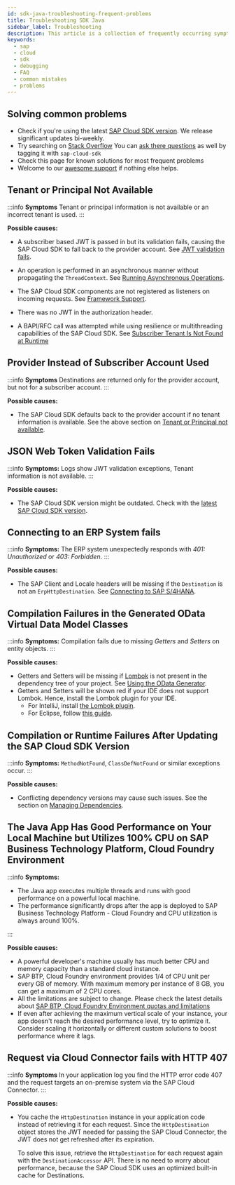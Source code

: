 ```yaml
---
id: sdk-java-troubleshooting-frequent-problems
title: Troubleshooting SDK Java
sidebar_label: Troubleshooting
description: This article is a collection of frequently occurring symptoms and a short guidance on how to address them.
keywords:
  - sap
  - cloud
  - sdk
  - debugging
  - FAQ
  - common mistakes
  - problems
---
```



<MvnBadge />

## Solving common problems

- Check if you're using the latest [SAP Cloud SDK version](release-notes.mdx).
  We release significant updates bi-weekly.
- Try searching on [Stack Overflow](https://stackoverflow.com/questions/tagged/sap-cloud-sdk)
  You can [ask there questions](https://stackoverflow.com/questions) as well by tagging it with `sap-cloud-sdk`
- Check this page for known solutions for most frequent problems
- Welcome to our [awesome support](../overview/support.mdx) if nothing else helps.

## Tenant or Principal Not Available

:::info **Symptoms**
Tenant or principal information is not available or an incorrect tenant is used.
:::

**Possible causes:**

- A subscriber based JWT is passed in but its validation fails, causing the SAP Cloud SDK to fall back to the provider account.
  See [JWT validation fails](#jwt-validation-fails).

- An operation is performed in an asynchronous manner without propagating the `ThreadContext`.
  See [Running Asynchronous Operations](features/multi-tenancy/multi-tenancy-thread-context#running-asynchronous-operations).

- The SAP Cloud SDK components are not registered as listeners on incoming requests.
  See [Framework Support](getting-started#framework-integration).

- There was no JWT in the authorization header.

- A BAPI/RFC call was attempted while using resilience or multithreading capabilities of the SAP Cloud SDK.
  See [Subscriber Tenant Is Not Found at Runtime](features/bapi-and-rfc/bapi-and-rfc-overview#subscriber-tenant-is-not-found-at-runtime)

## Provider Instead of Subscriber Account Used

:::info **Symptoms**
Destinations are returned only for the provider account, but not for a subscriber account.
:::

**Possible causes:**

- The SAP Cloud SDK defaults back to the provider account if no tenant information is available.
  See the above section on [Tenant or Principal not available](#tenant-or-principal-not-available).

## JSON Web Token Validation Fails

:::info **Symptoms:**
Logs show JWT validation exceptions, Tenant information is not available.
:::

**Possible causes:**

- The SAP Cloud SDK version might be outdated.
  Check with the [latest SAP Cloud SDK version](https://search.maven.org/artifact/com.sap.cloud.sdk/sdk-bom).

## Connecting to an ERP System fails

:::info **Symptoms:**
The ERP system unexpectedly responds with _401: Unauthorized_ or _403: Forbidden_.
:::

**Possible causes:**

- The SAP Client and Locale headers will be missing if the `Destination` is not an `ErpHttpDestination`.
  See [Connecting to SAP S/4HANA](features/connectivity/sdk-connectivity-destination-service#connect-to-on-premise-s4hana-system).

## Compilation Failures in the Generated OData Virtual Data Model Classes

:::info **Symptoms:**
Compilation fails due to missing _Getters_ and _Setters_ on entity objects.
:::

**Possible causes:**

- Getters and Setters will be missing if [Lombok](https://projectlombok.org/) is not present in the dependency tree of your project.
  See [Using the OData Generator](http://localhost:3000/cloud-sdk/docs/java/features/odata/generate-typed-odata-v2-and-v4-client-for-java#using-the-odata-generator).
- Getters and Setters will be shown red if your IDE does not support Lombok. Hence, install the Lombok plugin for your IDE.
  - For IntelliJ, install [the Lombok plugin](https://plugins.jetbrains.com/plugin/6317-lombok).
  - For Eclipse, follow [this guide](https://projectlombok.org/setup/eclipse).

## Compilation or Runtime Failures After Updating the SAP Cloud SDK Version

:::info **Symptoms:**
`MethodNotFound`, `ClassDefNotFound` or similar exceptions occur.
:::

**Possible causes:**

- Conflicting dependency versions may cause such issues.
  See the section on [Managing Dependencies](guides/dependencies.mdx#dealing-with-dependency-conflicts).

## The Java App Has Good Performance on Your Local Machine but Utilizes 100% CPU on SAP Business Technology Platform, Cloud Foundry Environment

:::info **Symptoms:**

- The Java app executes multiple threads and runs with good performance on a powerful local machine.
- The performance significantly drops after the app is deployed to SAP Business Technology Platform - Cloud Foundry and CPU utilization is always around 100%.

:::

**Possible causes:**

- A powerful developer's machine usually has much better CPU and memory capacity than a standard cloud instance.
- SAP BTP, Cloud Foundry environment provides 1/4 of CPU unit per every GB of memory.
  With maximum memory per instance of 8 GB, you can get a maximum of 2 CPU cores.
- All the limitations are subject to change.
  Please check the latest details about [SAP BTP, Cloud Foundry Environment quotas and limitations](https://help.sap.com/viewer/3504ec5ef16548778610c7e89cc0eac3/Cloud/en-US/9c7092c7b7ae4d49bc8ae35fdd0e0b18.html#loio9809fa4f02cb4696baea5c23d6eaac94)
- If even after achieving the maximum vertical scale of your instance, your app doesn't reach the desired performance level, try to optimize it.
  Consider scaling it horizontally or different custom solutions to boost performance where it lags.


## Request via Cloud Connector fails with HTTP 407

:::info **Symptoms**
In your application log you find the HTTP error code 407 and the request targets an on-premise system via the SAP Cloud Connector.
:::

**Possible causes:**

- You cache the `HttpDestination` instance in your application code instead of retrieving it for each request.
  Since the `HttpDestination` object stores the JWT needed for passing the SAP Cloud Connector, the JWT does not get refreshed after its expiration.
  
  To solve this issue, retrieve the `HttpDestination` for each request again with the `DestinationAccessor` API.
  There is no need to worry about performance, because the SAP Cloud SDK uses an optimized built-in cache for Destinations.

